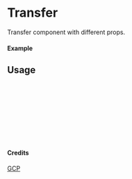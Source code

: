 
<Meta of={Transfer} title="GCP/Transfer" />

# Transfer

Transfer component with different props.

#### Example

<Canvas of={Transfer.Primary} />

## Usage

```ts
import { Transfer } from "yadl-ui";

const Example = () => {
  return (
      <Transfer />
  );
};

export default Example;
```

#### Credits
[GCP](https://cloud.google.com/icons)
